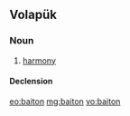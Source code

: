 ==Volapük==

===Noun===
{{vo-noun}}

# [[harmony]]

====Declension====
{{vo-decl-noun}}

[[eo:baiton]]
[[mg:baiton]]
[[vo:baiton]]